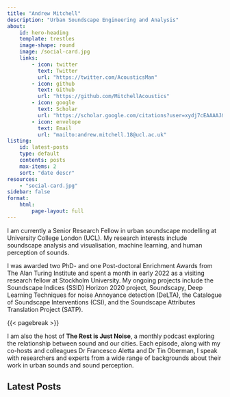```yaml
---
title: "Andrew Mitchell"
description: "Urban Soundscape Engineering and Analysis"
about: 
    id: hero-heading
    template: trestles
    image-shape: round
    image: /social-card.jpg
    links:
        - icon: twitter
          text: Twitter
          url: "https://twitter.com/AcousticsMan"
        - icon: github
          text: Github
          url: "https://github.com/MitchellAcoustics"
        - icon: google
          text: Scholar
          url: "https://scholar.google.com/citations?user=xydj7cEAAAAJ&hl=en"
        - icon: envelope
          text: Email
          url: "mailto:andrew.mitchell.18@ucl.ac.uk"
listing:
    id: latest-posts
    type: default
    contents: posts
    max-items: 2
    sort: "date descr"
resources:
    - "social-card.jpg"
sidebar: false
format:
    html:
        page-layout: full
---
```


::: {#hero-heading}
I am currently a Senior Research Fellow in urban soundscape modelling at University College London (UCL). My research interests include soundscape analysis and visualisation, machine learning, and human perception of sounds. 

I was awarded two PhD- and one Post-doctoral Enrichment Awards from The Alan Turing Institute and spent a month in early 2022 as a visiting research fellow at Stockholm University. My ongoing projects include the Soundscape Indices (SSID) Horizon 2020 project, Soundscapy, Deep Learning Techniques for noise Annoyance detection (DeLTA), the Catalogue of Soundscape Interventions (CSI), and the Soundscape Attributes Translation Project (SATP).
:::

{{< pagebreak >}}

I am also the host of **The Rest is Just Noise**, a monthly podcast exploring the relationship between sound and our cities. Each episode, along with my co-hosts and colleagues Dr Francesco Aletta and Dr Tin Oberman, I speak with researchers and experts from a wide range of backgrounds about their work in urban sounds and sound perception.


<div id='buzzsprout-large-player'></div><script type='text/javascript' charset='utf-8' src='https://www.buzzsprout.com/1438372.js?container_id=buzzsprout-large-player&player=large'></script>

## Latest Posts

::: {#latest-posts}
:::